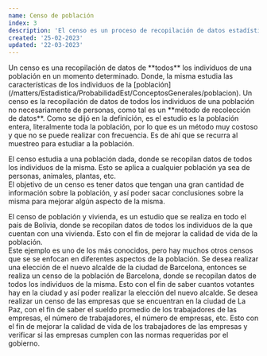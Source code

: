 ```yaml
---
name: Censo de población
index: 3
description: 'El censo es un proceso de recopilación de datos estadísticos que se lleva a cabo en una población para obtener información detallada sobre sus características demográficas y socioeconómicas. Es una herramienta esencial para la planificación de políticas y la toma de decisiones en una variedad de campos y se realiza a intervalos regulares en la mayoría de los países del mundo.'
created: '25-02-2023'
updated: '22-03-2023'
---
```


<BImp title="Definición" color="orange" icon="flag" comment="¿Qué es un censo?">
  Un censo es una recopilación de datos de **todos** los individuos de una
  población en un momento determinado. Donde, la misma estudia las
  características de los individuos de la
  [población](/matters/Estadistica/ProbabilidadEst/ConceptosGenerales/poblacion).
</BImp>
<BComment type="alert">
  Un censo es la recopilación de datos de todos los individuos de una población
  no necesariamente de personas, como tal es un **método de recolección de
  datos**.
</BComment>
<BComment type="note">
  Como se dijó en la definición, es el estudio es la población entera,
  literalmente toda la población, por lo que es un método muy costoso y que no
  se puede realizar con frecuencia. Es de ahí que se recurra al muestreo para
  estudiar a la población.
</BComment>

El censo estudia a una población dada, donde se recopilan datos de todos los
individuos de la misma. Esto se aplica a cualquier población ya sea
de personas, animales, plantas, etc. \
El objetivo de un censo es tener datos que tengan una gran cantidad de
información sobre la población, y así poder sacar conclusiones sobre la misma
para mejorar algún aspecto de la misma.

<BChord title="Ejemplo de censo 💸" className="mt-3" color="green" open>
  El censo de población y vivienda, es un estudio que se realiza en todo el país
  de Bolivia, donde se recopilan datos de todos los individuos de la que cuentan
  con una vivienda. Esto con el fin de mejorar la calidad de vida de la
  población. <br /> Este ejemplo es uno de los más conocidos, pero hay muchos
  otros censos que se se enfocan en diferentes aspectos de la población.
</BChord>
<BChord title="Censo Electoral 📦📝" color="red">
  Se desea realizar una elección de el nuevo alcalde de la ciudad de Barcelona,
  entonces se realiza un censo de la población de Barcelona, donde se recopilan
  datos de todos los individuos de la misma. Esto con el fin de saber cuantos
  votantes hay en la ciudad y así poder realizar la elección del nuevo alcalde.
</BChord>
<BChord title="Censo industrial 🧱💻🗳" className="mb-3" color="red">
  Se desea realizar un censo de las empresas que se encuentran en la ciudad de
  La Paz, con el fin de saber el sueldo promedio de los trabajadores de las
  empresas, el número de trabajadores, el número de empresas, etc. Esto con el
  fin de mejorar la calidad de vida de los trabajadores de las empresas y
  verificar si las empresas cumplen con las normas requeridas por el gobierno.
</BChord>
